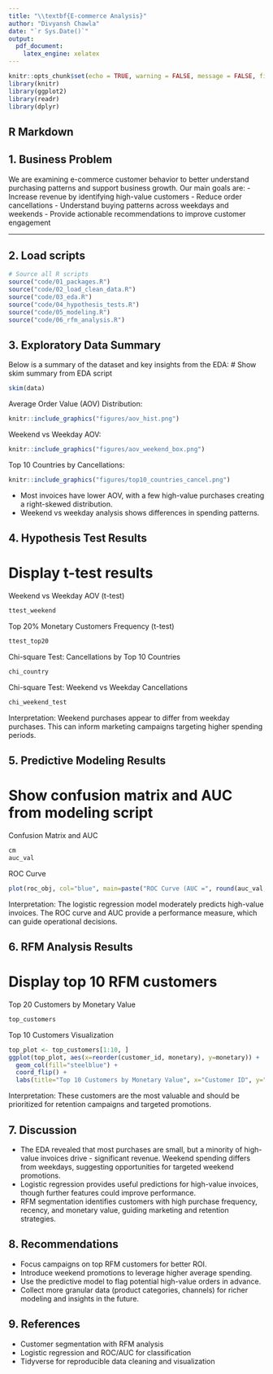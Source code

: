 ```yaml
---
title: "\\textbf{E-commerce Analysis}"
author: "Divyansh Chawla"
date: "`r Sys.Date()`"
output: 
  pdf_document:
    latex_engine: xelatex
---
```


```r
knitr::opts_chunk$set(echo = TRUE, warning = FALSE, message = FALSE, fig.width=7, fig.height=5)
library(knitr)
library(ggplot2)
library(readr)
library(dplyr)
```

## R Markdown

## 1. Business Problem
We are examining e-commerce customer behavior to better understand purchasing patterns and support business growth.
Our main goals are:
- Increase revenue by identifying high-value customers
- Reduce order cancellations
- Understand buying patterns across weekdays and weekends
- Provide actionable recommendations to improve customer engagement

---

## 2. Load scripts
```r
# Source all R scripts
source("code/01_packages.R")
source("code/02_load_clean_data.R")
source("code/03_eda.R")
source("code/04_hypothesis_tests.R")
source("code/05_modeling.R")
source("code/06_rfm_analysis.R")
```
## 3. Exploratory Data Summary
Below is a summary of the dataset and key insights from the EDA:
# Show skim summary from EDA script
```r
skim(data)
```
Average Order Value (AOV) Distribution:
```r
knitr::include_graphics("figures/aov_hist.png")
```
Weekend vs Weekday AOV:
```r
knitr::include_graphics("figures/aov_weekend_box.png")
```
Top 10 Countries by Cancellations:
```r
knitr::include_graphics("figures/top10_countries_cancel.png")
```
- Most invoices have lower AOV, with a few high-value purchases creating a right-skewed distribution.
- Weekend vs weekday analysis shows differences in spending patterns.

## 4. Hypothesis Test Results
# Display t-test results
Weekend vs Weekday AOV (t-test)
```r
ttest_weekend
```
Top 20% Monetary Customers Frequency (t-test)
```r
ttest_top20
```
Chi-square Test: Cancellations by Top 10 Countries
```r
chi_country
```
Chi-square Test: Weekend vs Weekday Cancellations
```r
chi_weekend_test
```
Interpretation: Weekend purchases appear to differ from weekday purchases. This can inform marketing campaigns targeting higher spending periods.

## 5. Predictive Modeling Results
# Show confusion matrix and AUC from modeling script
Confusion Matrix and AUC
```r
cm
auc_val
```
ROC Curve
```r
plot(roc_obj, col="blue", main=paste("ROC Curve (AUC =", round(auc_val,3), ")"))
```
Interpretation: The logistic regression model moderately predicts high-value invoices. The ROC curve and AUC provide a performance measure, which can guide operational decisions.

## 6. RFM Analysis Results
# Display top 10 RFM customers
Top 20 Customers by Monetary Value
```r
top_customers
```
Top 10 Customers Visualization
```r
top_plot <- top_customers[1:10, ]
ggplot(top_plot, aes(x=reorder(customer_id, monetary), y=monetary)) +
  geom_col(fill="steelblue") +
  coord_flip() +
  labs(title="Top 10 Customers by Monetary Value", x="Customer ID", y="Monetary Value")
```
Interpretation: These customers are the most valuable and should be prioritized for retention campaigns and targeted promotions.

## 7. Discussion
- The EDA revealed that most purchases are small, but a minority of high-value invoices drive - significant revenue.
Weekend spending differs from weekdays, suggesting opportunities for targeted weekend promotions.
- Logistic regression provides useful predictions for high-value invoices, though further features could improve performance.
- RFM segmentation identifies customers with high purchase frequency, recency, and monetary value, guiding marketing and retention strategies.

## 8. Recommendations
- Focus campaigns on top RFM customers for better ROI.
- Introduce weekend promotions to leverage higher average spending.
- Use the predictive model to flag potential high-value orders in advance.
- Collect more granular data (product categories, channels) for richer modeling and insights in the future.

## 9. References
- Customer segmentation with RFM analysis
- Logistic regression and ROC/AUC for classification
- Tidyverse for reproducible data cleaning and visualization



